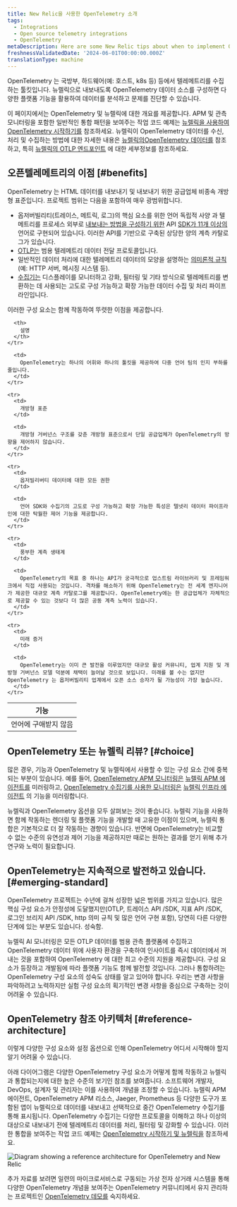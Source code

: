 ```yaml
---
title: New Relic을 사용한 OpenTelemetry 소개
tags:
  - Integrations
  - Open source telemetry integrations
  - OpenTelemetry
metaDescription: Here are some New Relic tips about when to implement OpenTelemetry.
freshnessValidatedDate: '2024-06-01T00:00:00.000Z'
translationType: machine
---
```


OpenTelemetry 는 국방부, 하드웨어(예: 호스트, k8s 등) 등에서 텔레메트리를 수집하는 툴킷입니다. 뉴렐릭으로 내보내도록 OpenTelemetry 데이터 소스를 구성하면 다양한 플랫폼 기능을 활용하여 데이터를 분석하고 문제를 진단할 수 있습니다.

이 페이지에서는 OpenTelemetry 및 뉴렐릭에 대한 개요를 제공합니다. APM 및 관측 모니터링을 포함한 일반적인 통합 패턴을 보여주는 작업 코드 예제는 [뉴렐릭을 사용하여 OpenTelemetry 시작하기를](/docs/opentelemetry/get-started/opentelemetry-get-started-intro/) 참조하세요. 뉴렐릭이 OpenTelemetry 데이터를 수신, 처리 및 수집하는 방법에 대한 자세한 내용은 [뉴렐릭의OpenTelemetry 데이터를](/docs/opentelemetry/best-practices/opentelemetry-data-overview/) 참조하고, 특히 [뉴렐릭의 OTLP 엔드포인트](/docs/opentelemetry/best-practices/opentelemetry-otlp/) 에 대한 세부정보를 참조하세요.

## 오픈텔레메트리의 이점 [#benefits]

OpenTelemetry 는 HTML 데이터를 내보내기 및 내보내기 위한 공급업체 비종속 개방형 표준입니다. 프로젝트 범위는 다음을 포함하여 매우 광범위합니다.

* 옵저버빌리티(트레이스, 메트릭, 로그)의 핵심 요소를 위한 언어 독립적 사양 과 텔메트리를 프로세스 외부로 [내보내는 방법을 구성하기 위한](https://opentelemetry.io/docs/specs/otel/) API [SDK가 11개 이상의](https://opentelemetry.io/docs/languages/) 언어로 구현되어 있습니다. 이러한 API를 기반으로 구축된 상당한 양의 계측 카탈로그가 있습니다.
* [OTLP는](https://opentelemetry.io/docs/specs/otlp/) 범용 텔레메트리 데이터 전달 프로토콜입니다.
* 일반적인 데이터 처리에 대한 텔레메트리 데이터의 모양을 설명하는 [의미론적 규칙](https://opentelemetry.io/docs/specs/semconv/) (예: HTTP 서버, 메시징 시스템 등).
* [수집기는](https://opentelemetry.io/docs/collector/) 디스플레이를 모니터하고 강화, 필터링 및 기타 방식으로 텔레메트리를 변환하는 데 사용되는 고도로 구성 가능하고 확장 가능한 데이터 수집 및 처리 파이프라인입니다.

이러한 구성 요소는 함께 작동하여 뚜렷한 이점을 제공합니다.

<table>
  <thead>
    <tr>
      <th style={{ width: "200px" }}>
        기능
      </th>

      <th>
        설명
      </th>
    </tr>
  </thead>

  <tbody>
    <tr>
      <td>
        언어에 구애받지 않음
      </td>

      <td>
        OpenTelemetry는 하나의 어휘와 하나의 툴킷을 제공하여 다중 언어 팀의 인지 부하를 줄입니다.
      </td>
    </tr>

    <tr>
      <td>
        개방형 표준
      </td>

      <td>
        개방형 거버넌스 구조를 갖춘 개방형 표준으로서 단일 공급업체가 OpenTelemetry의 방향을 제어하지 않습니다.
      </td>
    </tr>

    <tr>
      <td>
        옵저빌리버티 데이터에 대한 모든 권한
      </td>

      <td>
        언어 SDK와 수집기의 고도로 구성 가능하고 확장 가능한 특성은 텔넷리 데이터 파이프라인에 대한 탁월한 제어 기능을 제공합니다.
      </td>
    </tr>

    <tr>
      <td>
        풍부한 계측 생태계
      </td>

      <td>
        OpenTelemetry의 목표 중 하나는 API가 궁극적으로 업스트림 라이브러리 및 프레임워크에서 직접 사용되는 것입니다. 격차를 해소하기 위해 OpenTelemetry는 전 세계 엔지니어가 제공한 대규모 계측 카탈로그를 제공합니다. OpenTelemetry에는 한 공급업체가 자체적으로 제공할 수 있는 것보다 더 많은 공동 계측 노력이 있습니다.
      </td>
    </tr>

    <tr>
      <td>
        미래 증거
      </td>

      <td>
        OpenTelemetry는 이미 큰 발전을 이루었지만 대규모 활성 커뮤니티, 업계 지원 및 개방형 거버넌스 모델 덕분에 채택이 늘어날 것으로 보입니다. 미래를 볼 수는 없지만 OpenTelemetry 는 옵저버빌리티 업계에서 오픈 소스 승자가 될 가능성이 가장 높습니다.
      </td>
    </tr>
  </tbody>
</table>

## OpenTelemetry 또는 뉴렐릭 리뷰? [#choice]

많은 경우, 기능과 OpenTelemetry 및 뉴렐릭에서 사용할 수 있는 구성 요소 간에 중복되는 부분이 있습니다. 예를 들어, [OpenTelemetry APM 모니터링은](/docs/opentelemetry/get-started/apm-monitoring/opentelemetry-apm-intro/) [뉴렐릭 APM 에이전트를](/docs/apm/new-relic-apm/getting-started/introduction-apm/) 미러링하고, [OpenTelemetry 수집기를 사용한 모니터링은](/docs/opentelemetry/get-started/collector-infra-monitoring/opentelemetry-collector-infra-intro/) [뉴렐릭 인프라 에이전트](/docs/infrastructure/infrastructure-monitoring/get-started/get-started-infrastructure-monitoring/) 의 기능을 미러링합니다.

뉴렐릭과 OpenTelemetry 옵션을 모두 살펴보는 것이 좋습니다. 뉴렐릭 기능을 사용하면 함께 작동하는 렌더링 및 플랫폼 기능을 개발할 때 고유한 이점이 있으며, 뉴렐릭 통합은 기본적으로 더 잘 작동하는 경향이 있습니다. 반면에 OpenTelemetry는 비교할 수 없는 수준의 유연성과 제어 기능을 제공하지만 때로는 원하는 결과를 얻기 위해 추가 연구와 노력이 필요합니다.

## OpenTelemetry는 지속적으로 발전하고 있습니다. [#emerging-standard]

OpenTelemetry 프로젝트는 수년에 걸쳐 성장한 넓은 범위를 가지고 있습니다. 많은 핵심 구성 요소가 안정성에 도달했지만(OTLP, 트레이스 API /SDK, 지표 API /SDK, 로그인 브리지 API /SDK, http 의미 규칙 및 많은 언어 구현 포함), 당연히 다른 다양한 단계에 있는 부분도 있습니다. 성숙함.

뉴렐릭 AI 모니터링은 모든 OTLP 데이터를 범용 관측 플랫폼에 수집하고 OpenTelemetry 데이터 위에 사용자 환경을 구축하여 인사이트를 즉시 데이터에서 꺼내는 것을 포함하여 OpenTelemetry 에 대한 최고 수준의 지원을 제공합니다. 구성 요소가 등장하고 개발됨에 따라 플랫폼 기능도 함께 발전할 것입니다. 그러나 통합하려는 OpenTelemetry 구성 요소의 성숙도 상태를 알고 있어야 합니다. 우리는 변경 사항을 파악하려고 노력하지만 실험 구성 요소의 획기적인 변경 사항을 중심으로 구축하는 것이 어려울 수 있습니다.

## OpenTelemetry 참조 아키텍처 [#reference-architecture]

이렇게 다양한 구성 요소와 설정 옵션으로 인해 OpenTelemetry 어디서 시작해야 할지 알기 어려울 수 있습니다.

아래 다이어그램은 다양한 OpenTelemetry 구성 요소가 어떻게 함께 작동하고 뉴렐릭과 통합되는지에 대한 높은 수준의 보기인 참조를 보여줍니다. 소프트웨어 개발자, DevOps, 설계자 및 관리자는 이를 사용하여 개념을 조정할 수 있습니다. 뉴렐릭 APM 에이전트, OpenTelemetry APM 리소스, Jaeger, Prometheus 등 다양한 도구가 포함된 앱이 뉴렐릭으로 데이터를 내보내고 선택적으로 중간 OpenTelemetry 수집기를 통해 표시됩니다. OpenTelemetry 수집기는 다양한 프로토콜을 이해하고 하나 이상의 대상으로 내보내기 전에 텔레메트리 데이터를 처리, 필터링 및 강화할 수 있습니다. 이러한 통합을 보여주는 작업 코드 예제는 [OpenTelemetry 시작하기 및 뉴렐릭을](/docs/opentelemetry/get-started/opentelemetry-get-started-intro/) 참조하세요.

<img
  title="Diagram showing a reference architecture for OpenTelemetry and New Relic"
  alt="Diagram showing a reference architecture for OpenTelemetry and New Relic"
  src="/images/more-integrations_diagram_otel-ref-arch.webp"
/>

추가 자료를 보려면 일련의 마이크로서비스로 구동되는 가상 전자 상거래 시스템을 통해 다양한 OpenTelemetry 개념을 보여주는 OpenTelemetry 커뮤니티에서 유지 관리하는 프로젝트인 [OpenTelemetry 데모를](https://opentelemetry.io/docs/demo/) 숙지하세요.
